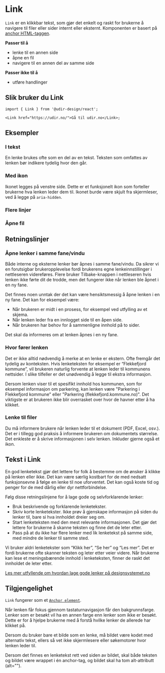 
<Meta of={LinkStories} />

# Link

`Link` er en klikkbar tekst,
som gjør det enkelt og raskt for brukerne å navigere til filer eller sider internt eller eksternt.
Komponenten er basert på [anchor HTML-taggen](https://developer.mozilla.org/en-US/docs/Web/HTML/Element/a).

**Passer til å**

- lenke til en annen side
- åpne en fil
- navigere til en annen del av samme side

**Passer ikke til å**

- utføre handlinger

## Slik bruker du Link

<Primary />
<Controls />

```tsx
import { Link } from '@udir-design/react';

<Link href="https://udir.no/">Gå til udir.no</Link>;
```

## Eksempler

### I tekst

En lenke brukes ofte som en del av en tekst. Teksten som omfattes av lenken bør indikere tydelig hvor den går.

<Canvas of={LinkStories.InText} />

### Med ikon

Ikonet legges på venstre side. Dette er et funksjonelt ikon som forteller brukerne hva lenken leder dem til.
Ikonet burde være skjult fra skjermleser, ved å legge på `aria-hidden`.

<Canvas of={LinkStories.WithIcon} />

### Flere linjer

<Canvas of={LinkStories.LongLink} />

### Åpne fil

<Canvas of={LinkStories.File} />

## Retningslinjer

### Åpne lenker i samme fane/vindu

Både interne og eksterne lenker bør åpnes i samme fane/vindu. Da sikrer vi en forutsigbar brukeropplevelse fordi brukerens egne lenkeinnstillinger i nettleseren videreføres. Flere bruker Tilbake-knappen i nettleseren hvis lenken ikke førte dit de trodde, men det fungerer ikke når lenken ble åpnet i en ny fane.

Det finnes noen unntak der det kan være hensiktsmessig å åpne lenken i en ny fane. Det kan for eksempel være:

- Når brukeren er midt i en prosess, for eksempel ved utfylling av et skjema.
- Når lenken leder fra en innlogget side til en åpen side.
- Når brukeren har behov for å sammenligne innhold på to sider.

Det skal da informeres om at lenken åpnes i en ny fane.

### Hvor fører lenken

Det er ikke alltid nødvendig å merke at en lenke er ekstern. Ofte fremgår det tydelig av konteksten. Hvis lenketeksten for eksempel er “Flekkefjord kommune”, vil brukeren naturlig forvente at lenken leder til kommunens nettsider. I slike tilfeller er det unødvendig å legge til ekstra informasjon.

Dersom lenken viser til et spesifikt innhold hos kommunen, som for eksempel informasjon om parkering, kan lenken være "Parkering i Flekkefjord kommune" eller "Parkering (flekkefjord.kommune.no)". Det viktigste er at brukeren ikke blir overrasket over hvor de havner etter å ha klikket.

### Lenke til filer

Du må informere brukere når lenken leder til et dokument (PDF, Excel, osv.). Det er i tillegg god praksis å informere brukeren om dokumentets størrelse. Det enkleste er å skrive informasjonen i selv lenken. Inkluder gjerne også et ikon.

## Tekst i Link

En god lenketekst gjør det lettere for folk å bestemme om de ønsker å klikke på lenken eller ikke. Det kan være særlig kostbart for de med nedsatt funksjonsevne å følge en lenke til noe uforventet.
Det kan også koste tid og penger for de med dårlig eller dyr nettforbindelse.

Følg disse retningslinjene for å lage gode og selvforklarende lenker:

- Bruk beskrivende og forklarende lenketekster.
- Skriv korte lenketekster. Ikke prøv å gjenskape informasjon på siden du lenker til, bare si hva innholdet dreier seg om.
- Start lenketeksten med den mest relevante informasjonen. Det gjør det lettere for brukerne å skanne teksten og finne det de leter etter.
- Pass på at du ikke har flere lenker med lik lenketekst på samme side, med mindre de lenker til samme sted.

Vi bruker aldri lenketekster som “Klikk her”, “Se her” og “Les mer”. Det er fordi brukerne ofte skanner teksten og leter etter veier videre. Når brukerne kan lese et meningsbærende innhold i lenketeksten, finner de raskt det innholdet de leter etter.

[Les mer utfyllende om hvordan lage gode lenker på designsystemet.no](https://www.designsystemet.no/no/patterns/external-links)

## Tilgjengelighet

`Link` fungerer som et [`Anchor element`](https://developer.mozilla.org/en-US/docs/Web/HTML/Reference/Elements/a).

Når lenken får fokus gjennom tastaturnavigasjon får den bakgrunnsfarge.
Lenker som er besøkt vil ha en annen farge enn lenker som ikke er besøkt. Dette er for å hjelpe brukerne med å forstå hvilke lenker de allerede har klikket på.

Dersom du bruker bare et bilde som en lenke, må bildet være kodet med alternativ tekst, ellers så vet ikke skjermlesere eller søkemotorer hvor lenken leder til.

Dersom det finnes en lenketekst rett ved siden av bildet, skal både teksten og bildet være wrappet i én anchor-tag, og bildet skal ha tom alt-attributt (alt="").
